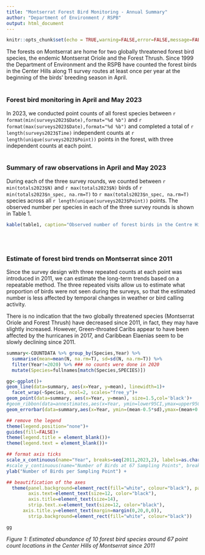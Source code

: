 ```yaml
---
title: "Montserrat Forest Bird Monitoring - Annual Summary"
author: "Department of Environment / RSPB"
output: html_document
---
```


```r
knitr::opts_chunk$set(echo = TRUE,warning=FALSE,error=FALSE,message=FALSE)
```

The forests on Montserrat are home for two globally threatened forest bird species, the endemic Montserrat Oriole and the Forest Thrush. Since 1999 the Department of Environment and the RSPB have counted the forest birds in the Center Hills along 11 survey routes at least once per year at the beginning of the birds' breeding season in April.
<br>
<br>

### Forest bird monitoring in April and May 2023

In 2023, we conducted point counts of all forest species between `r format(min(surveys2023$Date),format="%d %b")` and  `r format(max(surveys2023$Date),format="%d %b")` and completed a total of `r length(surveys2023$Time)` independent counts at `r length(unique(surveys2023$Point))` points in the forest, with three independent counts at each point. 
<br>
<br>


### Summary of raw observations in April and May 2023

During each of the three survey rounds, we counted between `r min(totals2023$N)` and `r max(totals2023$N)` birds of `r min(totals2023$n_spec, na.rm=T)` to `r max(totals2023$n_spec, na.rm=T)` species across all `r length(unique(surveys2023$Point))` points. The observed number per species in each of the three survey rounds is shown in Table 1.


```r
kable(table1, caption="Observed number of forest birds in the Centre Hills of Montserrat in April and May 2023 during three independent survey rounds.",col.names=  c("Species","Total N in round 1", "Total N in round 2", "Total N in round 3"))
```


<br>
<br>


### Estimate of forest bird trends on Montserrat since 2011

Since the survey design with three repeated counts at each point was introduced in 2011, we can estimate the long-term trends based on a repeatable method. The three repeated visits allow us to estimate what proportion of birds were not seen during the surveys, so that the estimated number is less affected by temporal changes in weather or bird calling activity.

There is no indication that the two globally threatened species (Montserrat Oriole and Forest Thrush) have decreased since 2011, in fact, they may have slightly increased. However, Green-throated Caribs appear to have been affected by the hurricanes in 2017, and Caribbean Elaenias seem to be slowly declining since 2011.



```r
summary<-COUNTDATA %>% group_by(Species,Year) %>%
  summarise(mean=mean(N, na.rm=T), sd=sd(N, na.rm=T)) %>%
  filter(Year!=2020) %>% ### no counts were done in 2020
  mutate(Species=fullnames[match(Species,SPECIES)])

gg<-ggplot()+
geom_line(data=summary, aes(x=Year, y=mean), linewidth=1)+
  facet_wrap(~Species, ncol=2, scales="free_y")+
geom_point(data=summary, aes(x=Year, y=mean), size=1.5,col='black')+
#geom_ribbon(data=annestimates,aes(x=Year, ymin=lower95CI,ymax=upper95CI),alpha=0.2)+
geom_errorbar(data=summary,aes(x=Year, ymin=(mean-0.5*sd),ymax=(mean+0.5*sd)), colour="black", width=.1) +

## remove the legend
theme(legend.position="none")+
guides(fill=FALSE)+
theme(legend.title = element_blank())+
theme(legend.text = element_blank())+

## format axis ticks
scale_x_continuous(name="Year", breaks=seq(2011,2023,2), labels=as.character(seq(2011,2023,2)))+
#scale_y_continuous(name="Number of Birds at 67 Sampling Points", breaks=seq(0,4000,500), labels=as.character(seq(0,4000,500)))+
ylab("Number of Birds per Sampling Point") +

## beautification of the axes
  theme(panel.background=element_rect(fill="white", colour="black"), panel.grid.major = element_blank(), panel.grid.minor = element_blank(),
        axis.text=element_text(size=12, color="black"), 
        axis.title=element_text(size=14), 
        strip.text.x=element_text(size=12, color="black"),
	  axis.title.y=element_text(margin=margin(0,20,0,0)), 
        strip.background=element_rect(fill="white", colour="black")) 

gg
```
*Figure 1: Estimated abundance of 10 forest bird species around 67 point count locations in the Center Hills of Montserrat since 2011*


<br>
<br>

